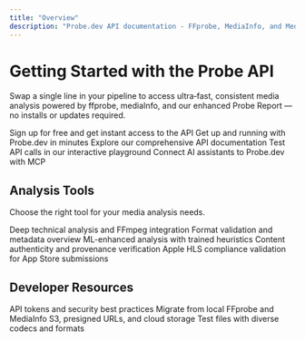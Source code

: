 ```yaml
---
title: "Overview"
description: "Probe.dev API documentation - FFprobe, MediaInfo, and MediaStreamValidator as a service for video analysis, streaming validation, and media metadata extraction. Migrate from local tools to scalable cloud infrastructure."
---
```


# Getting Started with the Probe API

Swap a single line in your pipeline to access ultra‑fast, consistent media analysis powered by ffprobe, mediaInfo, and our enhanced Probe Report — no installs or updates required.

<CardGroup cols={2}>
  <Card
    title="Get Your API Key"
    icon="key"
    href="https://www.probe.dev/dashboard"
  >
    Sign up for free and get instant access to the API
  </Card>
  <Card
    title="Quick Start Guide"
    icon="rocket"
    href="/quickstart"
  >
    Get up and running with Probe.dev in minutes
  </Card>
  <Card
    title="API Reference"
    icon="code"
    href="/api-reference/introduction"
  >
    Explore our comprehensive API documentation
  </Card>
  <Card
    title="Try the Playground"
    icon="play"
    href="https://www.probe.dev/dashboard"
  >
    Test API calls in our interactive playground
  </Card>
  <Card
    title="MCP Integration"
    icon="plug"
    href="/guides/mcp-integration"
  >
    Connect AI assistants to Probe.dev with MCP
  </Card>
</CardGroup>

## Analysis Tools

Choose the right tool for your media analysis needs.

<CardGroup cols={3}>
  <Card
    title="FFprobe"
    icon="magnifying-glass"
    href="/guides/report-types#ffprobe"
  >
    Deep technical analysis and FFmpeg integration
  </Card>
  <Card
    title="MediaInfo"
    icon="info"
    href="/guides/report-types#mediainfo"
  >
    Format validation and metadata overview
  </Card>
  <Card
    title="Probe Report"
    icon="brain"
    href="/guides/report-types#probe-report"
  >
    ML-enhanced analysis with trained heuristics
  </Card>
  <Card
    title="C2PA Report"
    icon="shield-check"
    href="/guides/report-types#c2pa-report"
  >
    Content authenticity and provenance verification
  </Card>
  <Card
    title="MediaStreamValidator"
    icon="apple"
    href="/guides/hls-validation"
  >
    Apple HLS compliance validation for App Store submissions
  </Card>
</CardGroup>

## Developer Resources

<CardGroup cols={2}>
  <Card
    title="Authentication Guide"
    icon="key"
    href="/authentication"
  >
    API tokens and security best practices
  </Card>
  <Card
    title="Migration Guide"
    icon="arrows-turn-right"
    href="/guides/migration-guide"
  >
    Migrate from local FFprobe and MediaInfo
  </Card>
  <Card
    title="Media Sources"
    icon="cloud"
    href="/guides/media-sources"
  >
    S3, presigned URLs, and cloud storage
  </Card>
  <Card
    title="Sample Library"
    icon="video"
    href="/reference/sample-media-library"
  >
    Test files with diverse codecs and formats
  </Card>
</CardGroup>
